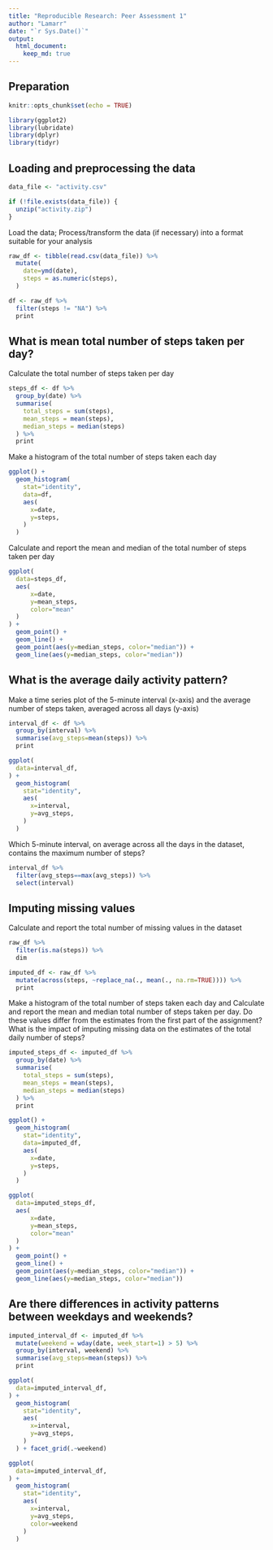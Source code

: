 ```yaml
---
title: "Reproducible Research: Peer Assessment 1"
author: "Lamarr"
date: "`r Sys.Date()`"
output:
  html_document:
    keep_md: true
---
```


## Preparation

```r
knitr::opts_chunk$set(echo = TRUE)

library(ggplot2)
library(lubridate)
library(dplyr)
library(tidyr)
```

## Loading and preprocessing the data
```r
data_file <- "activity.csv"

if (!file.exists(data_file)) {
  unzip("activity.zip") 
}
```

Load the data; Process/transform the data (if necessary) into a format suitable for your analysis
```r
raw_df <- tibble(read.csv(data_file)) %>%
  mutate(
    date=ymd(date),
    steps = as.numeric(steps),
  )

df <- raw_df %>%
  filter(steps != "NA") %>%
  print
```

## What is mean total number of steps taken per day?

Calculate the total number of steps taken per day
```r
steps_df <- df %>%
  group_by(date) %>%
  summarise(
    total_steps = sum(steps),
    mean_steps = mean(steps),
    median_steps = median(steps)
  ) %>%
  print
```

Make a histogram of the total number of steps taken each day
```r
ggplot() + 
  geom_histogram(
    stat="identity",
    data=df,
    aes(
      x=date,
      y=steps,
    )
  )
```

Calculate and report the mean and median of the total number of steps taken per day
```r
ggplot(
  data=steps_df,
  aes(
      x=date,
      y=mean_steps,
      color="mean"
  )
) + 
  geom_point() +
  geom_line() +
  geom_point(aes(y=median_steps, color="median")) +
  geom_line(aes(y=median_steps, color="median"))
```

## What is the average daily activity pattern?

Make a time series plot of the 5-minute interval (x-axis) and the average number of steps taken, averaged across all days (y-axis)

```r
interval_df <- df %>%
  group_by(interval) %>%
  summarise(avg_steps=mean(steps)) %>%
  print
```

```r
ggplot(
  data=interval_df,
) + 
  geom_histogram(
    stat="identity",
    aes(
      x=interval,
      y=avg_steps,
    )
  )
```

Which 5-minute interval, on average across all the days in the dataset, contains the maximum number of steps?

```r
interval_df %>%
  filter(avg_steps==max(avg_steps)) %>%
  select(interval)
```

## Imputing missing values

Calculate and report the total number of missing values in the dataset
```r
raw_df %>%
  filter(is.na(steps)) %>%
  dim
```

```r
imputed_df <- raw_df %>%
  mutate(across(steps, ~replace_na(., mean(., na.rm=TRUE)))) %>%
  print
```

Make a histogram of the total number of steps taken each day and Calculate and report the mean and median total number of steps taken per day. Do these values differ from the estimates from the first part of the assignment? What is the impact of imputing missing data on the estimates of the total daily number of steps?
```r
imputed_steps_df <- imputed_df %>%
  group_by(date) %>%
  summarise(
    total_steps = sum(steps),
    mean_steps = mean(steps),
    median_steps = median(steps)
  ) %>%
  print
```

```r
ggplot() + 
  geom_histogram(
    stat="identity",
    data=imputed_df,
    aes(
      x=date,
      y=steps,
    )
  )
```

```r
ggplot(
  data=imputed_steps_df,
  aes(
      x=date,
      y=mean_steps,
      color="mean"
  )
) + 
  geom_point() +
  geom_line() +
  geom_point(aes(y=median_steps, color="median")) +
  geom_line(aes(y=median_steps, color="median"))
```

## Are there differences in activity patterns between weekdays and weekends?

```r
imputed_interval_df <- imputed_df %>%
  mutate(weekend = wday(date, week_start=1) > 5) %>%
  group_by(interval, weekend) %>%
  summarise(avg_steps=mean(steps)) %>%
  print
```

```r
ggplot(
  data=imputed_interval_df,
) + 
  geom_histogram(
    stat="identity",
    aes(
      x=interval,
      y=avg_steps,
    )
  ) + facet_grid(.~weekend)
```

```r
ggplot(
  data=imputed_interval_df,
) + 
  geom_histogram(
    stat="identity",
    aes(
      x=interval,
      y=avg_steps,
      color=weekend
    )
  )
```
